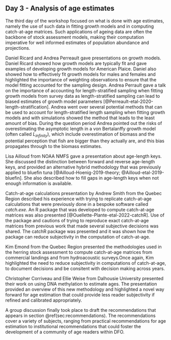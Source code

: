 ## Day 3 - Analysis of age estimates {#sec:day3}

The third day of the workshop focused on what is done with age estimates, namely the use of such data in fitting growth models and in computing catch-at-age matrices. Such applications of ageing data are often the backbone of stock assessment models, making their computation imperative for well informed estimates of population abundance and projections.

Daniel Ricard and Andrea Perreault gave presentations on growth models. Daniel Ricard showed how growth models are typically fit and gave examples of developing growth models for American Plaice. Daniel also showed how to effectively fit growth models for males and females and highlighted the importance of weighting observations to ensure that the model fitting accounted for the sampling design. Andrea Perrault gave a talk on the importance of accounting for length-stratified sampling when fitting growth models from survey data as length-stratified sampling can lead to biased estimates of growth model parameters [@Perreault-etal-2020-length-stratification]. Andrea went over several potential methods that can be used to account for length-stratified length sampling when fitting growth models and with simulations showed the method that leads to the least amount of bias. During the question period Andrea pointed out the risks of overestimating the asymptotic length in a von Bertalanffy growth model (often called $L_{infinity}$), which include overestimation of biomass and the potential perception that fish are bigger than they actually are, and this bias propagates through to the biomass estimates.

Lisa Ailloud from NOAA NMFS gave a presentation about age-length keys. She discussed the distinction between forward and reverse age-length keys, and provided an alternative hybrid methodology that was previously applied to bluefin tuna [@Ailloud-Hoenig-2019-theory; @Ailloud-etal-2019-bluefin]. She also described how to fill gaps in age-length keys when not enough information is available. 

Catch-at-age calculations presentation by Andrew Smith from the Quebec Region described his experience with trying to replicate catch-at-age calculations that were previously done in a bespoke software called *catch.exe*. An R package that was developed to compute catch-at-age matrices was also presented [@Ouellette-Plante-etal-2022-catchR]. Use of the package and cautions of trying to reproduce exact catch-at-age matrices from previous work that made several subjective decisions was shared. The catchR package was presented and it was shown how the package can reduce subjectivity in the computation of catch-at-age. 

Kim Emond from the Quebec Region presented the methodologies used in the herring stock assessment to compute catch-at-age matrices from commercial landings and from hydroacoustic surveys.Once again, Kim highlighted the need to reduce subjectivity in computations of catch-at-age, to document decisions and be consitent with decision making across years. 

Christopher Corriveau and Ellie Weise from Dalhousie University presented their work on using DNA methylation to estimate ages. The presentation provided an overview of this new methodology and highlighted a novel way forward for age estimation that could provide less reader subjectivity if refined and calibrated appropriately.

A group discussion finally took place to draft the recommendations that appears in section \@ref(sec:recommendations). The recommendations cover a variety of subjects, ranging from practical recommendations for age estimation to institutional recommendations that could foster the development of a community of age readers within DFO. 
